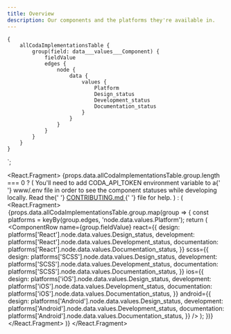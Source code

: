 ```yaml
---
title: Overview
description: Our components and the platforms they're available in.
---
```



    {
        allCodaImplementationsTable {
            group(field: data___values___Component) {
                fieldValue
                edges {
                    node {
                        data {
                            values {
                                Platform
                                Design_status
                                Development_status
                                Documentation_status
                            }
                        }
                    }
                }
            }
        }
    }
`;

<React.Fragment>
    {props.data.allCodaImplementationsTable.group.length === 0 ? (
        <Alert type="warning" title="Where are the components?">
            You'll need to add <InlineCode>CODA_API_TOKEN</InlineCode> environment variable to a{' '}
            <InlineCode>www/.env</InlineCode> file in order to see the component statuses while
            developing locally. Read the{' '}
            <a
                href="https://github.com/thumbtack/thumbprint/blob/master/CONTRIBUTING.md"
                target="_blank"
                rel="noopener noreferrer"
            >
                CONTRIBUTING.md
            </a>{' '}
            file for help.
        </Alert>
    ) : (
        <React.Fragment>
            <Legend />
            <ComponentTable>
                {props.data.allCodaImplementationsTable.group.map(group => {
                    const platforms = keyBy(group.edges, 'node.data.values.Platform');
                    return (
                        <ComponentRow
                            name={group.fieldValue}
                            react={{
                                design: platforms['React'].node.data.values.Design_status,
                                development: platforms['React'].node.data.values.Development_status,
                                documentation:
                                    platforms['React'].node.data.values.Documentation_status,
                            }}
                            scss={{
                                design: platforms['SCSS'].node.data.values.Design_status,
                                development: platforms['SCSS'].node.data.values.Development_status,
                                documentation:
                                    platforms['SCSS'].node.data.values.Documentation_status,
                            }}
                            ios={{
                                design: platforms['iOS'].node.data.values.Design_status,
                                development: platforms['iOS'].node.data.values.Development_status,
                                documentation:
                                    platforms['iOS'].node.data.values.Documentation_status,
                            }}
                            android={{
                                design: platforms['Android'].node.data.values.Design_status,
                                development:
                                    platforms['Android'].node.data.values.Development_status,
                                documentation:
                                    platforms['Android'].node.data.values.Documentation_status,
                            }}
                        />
                    );
                })}
            </ComponentTable>
        </React.Fragment>
    )}
</React.Fragment>
